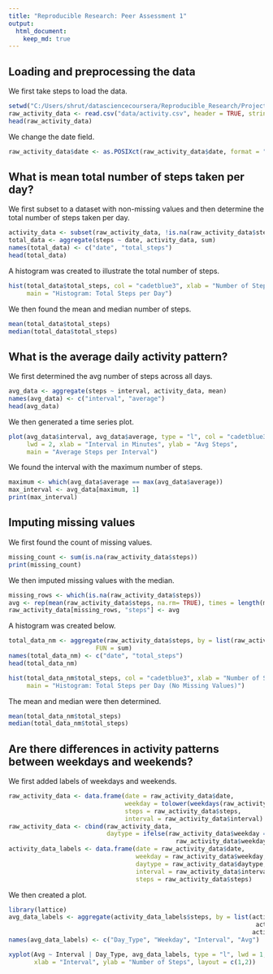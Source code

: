 ```yaml
---
title: "Reproducible Research: Peer Assessment 1"
output: 
  html_document:
    keep_md: true
---
```



## Loading and preprocessing the data
We first take steps to load the data.
```r
setwd("C:/Users/shrut/datasciencecoursera/Reproducible_Research/Project_1")
raw_activity_data <- read.csv("data/activity.csv", header = TRUE, stringsAsFactors = FALSE)
head(raw_activity_data)
```

We change the date field.
```r
raw_activity_data$date <- as.POSIXct(raw_activity_data$date, format = "%Y-%m-%d")
```

## What is mean total number of steps taken per day?
We first subset to a dataset with non-missing values and then determine the total number of steps taken per day.
```r
activity_data <- subset(raw_activity_data, !is.na(raw_activity_data$steps))
total_data <- aggregate(steps ~ date, activity_data, sum)
names(total_data) <- c("date", "total_steps")
head(total_data)
```

A histogram was created to illustrate the total number of steps.
```r
hist(total_data$total_steps, col = "cadetblue3", xlab = "Number of Steps", 
     main = "Histogram: Total Steps per Day")
```

We then found the mean and median number of steps.
```r
mean(total_data$total_steps)
median(total_data$total_steps)
```

## What is the average daily activity pattern?
We first determined the avg number of steps across all days.
```r
avg_data <- aggregate(steps ~ interval, activity_data, mean)
names(avg_data) <- c("interval", "average")
head(avg_data)
```

We then generated a time series plot.
```r
plot(avg_data$interval, avg_data$average, type = "l", col = "cadetblue3",
     lwd = 2, xlab = "Interval in Minutes", ylab = "Avg Steps",
     main = "Average Steps per Interval")
```

We found the interval with the maximum number of steps.
```r
maximum <- which(avg_data$average == max(avg_data$average))
max_interval <- avg_data[maximum, 1]
print(max_interval)
```

## Imputing missing values
We first found the count of missing values.
```r
missing_count <- sum(is.na(raw_activity_data$steps))
print(missing_count)
```

We then imputed missing values with the median.
```r
missing_rows <- which(is.na(raw_activity_data$steps))
avg <- rep(mean(raw_activity_data$steps, na.rm= TRUE), times = length(missing_rows))
raw_activity_data[missing_rows, "steps"] <- avg
```

A histogram was created below.
```r
total_data_nm <- aggregate(raw_activity_data$steps, by = list(raw_activity_data$date),
                        FUN = sum)
names(total_data_nm) <- c("date", "total_steps")
head(total_data_nm)

hist(total_data_nm$total_steps, col = "cadetblue3", xlab = "Number of Steps", 
     main = "Histogram: Total Steps per Day (No Missing Values)")
```

The mean and median were then determined.
```r
mean(total_data_nm$total_steps)
median(total_data_nm$total_steps)
```

## Are there differences in activity patterns between weekdays and weekends?
We first added labels of weekdays and weekends.
```r
raw_activity_data <- data.frame(date = raw_activity_data$date,
                                weekday = tolower(weekdays(raw_activity_data$date)),
                                steps = raw_activity_data$steps,
                                interval = raw_activity_data$interval)
raw_activity_data <- cbind(raw_activity_data,
                           daytype = ifelse(raw_activity_data$weekday == "saturday" |
                                              raw_activity_data$weekday == "sunday", "weekend", "weekday"))
activity_data_labels <- data.frame(date = raw_activity_data$date,
                                   weekday = raw_activity_data$weekday,
                                   daytype = raw_activity_data$daytype,
                                   interval = raw_activity_data$interval,
                                   steps = raw_activity_data$steps)
```

We then created a plot.
```r
library(lattice)
avg_data_labels <- aggregate(activity_data_labels$steps, by = list(activity_data_labels$daytype,
                                                                    activity_data_labels$weekday,
                                                                   activity_data_labels$interval), mean)
names(avg_data_labels) <- c("Day_Type", "Weekday", "Interval", "Avg")

xyplot(Avg ~ Interval | Day_Type, avg_data_labels, type = "l", lwd = 1,
       xlab = "Interval", ylab = "Number of Steps", layout = c(1,2))
```
